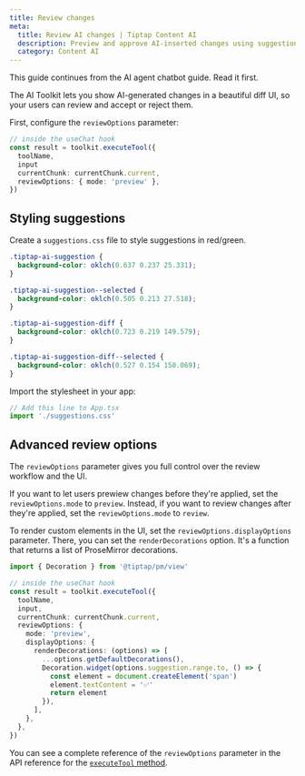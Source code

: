 ```yaml
---
title: Review changes
meta:
  title: Review AI changes | Tiptap Content AI
  description: Preview and approve AI-inserted changes using suggestions with customizable rendering.
  category: Content AI
---
```



<Callout title="Continuation from the AI agent chatbot" variant="info">
  This guide continues from the AI agent chatbot guide. Read it first.
</Callout>

The AI Toolkit lets you show AI-generated changes in a beautiful diff UI, so your users can review and accept or reject them.

First, configure the `reviewOptions` parameter:

```ts
// inside the useChat hook
const result = toolkit.executeTool({
  toolName,
  input
  currentChunk: currentChunk.current,
  reviewOptions: { mode: 'preview' },
})
```

## Styling suggestions

Create a `suggestions.css` file to style suggestions in red/green.

```css
.tiptap-ai-suggestion {
  background-color: oklch(0.637 0.237 25.331);
}

.tiptap-ai-suggestion--selected {
  background-color: oklch(0.505 0.213 27.518);
}

.tiptap-ai-suggestion-diff {
  background-color: oklch(0.723 0.219 149.579);
}

.tiptap-ai-suggestion-diff--selected {
  background-color: oklch(0.527 0.154 150.069);
}
```

Import the stylesheet in your app:

```ts
// Add this line to App.tsx
import './suggestions.css'
```

## Advanced review options

The `reviewOptions` parameter gives you full control over the review workflow and the UI.

If you want to let users prewiew changes before they're applied, set the `reviewOptions.mode` to `preview`. Instead, if you want to review changes after they're applied, set the `reviewOptions.mode` to `review`.

To render custom elements in the UI, set the `reviewOptions.displayOptions` parameter. There, you can set the `renderDecorations` option. It's a function that returns a list of ProseMirror decorations.

```ts
import { Decoration } from '@tiptap/pm/view'

// inside the useChat hook
const result = toolkit.executeTool({
  toolName,
  input,
  currentChunk: currentChunk.current,
  reviewOptions: {
    mode: 'preview',
    displayOptions: {
      renderDecorations: (options) => [
        ...options.getDefaultDecorations(),
        Decoration.widget(options.suggestion.range.to, () => {
          const element = document.createElement('span')
          element.textContent = '✅'
          return element
        }),
      ],
    },
  },
})
```

You can see a complete reference of the `reviewOptions` parameter in the API reference for the [`executeTool` method](/content-ai/capabilities/ai-toolkit/primitives/execute-ai-agent-tools).
